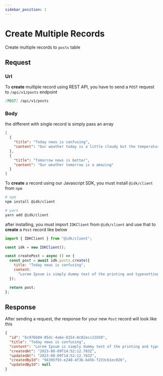 ```yaml
---
sidebar_position: 1
---
```


# Create Multiple Records


Create multiple records to `posts` table

## Request

<Tabs>
  <TabItem value="rest_api" label="REST API" default>

### Url
To <b>create</b> multiple record using REST API, you have to send a <code>POST</code> request to <code>/api/v1/posts</code> endpoint

```md
[POST] /api/v1/posts
```

### Body
the different with single record is simply pass an array

```json
[
  {
    "title": "Today news is confusing",
    "content": "Our weather today is a little cloudy but the temperature is high"
  },
  {
    "title": "Tomorrow news is better",
    "content": "Our weather tomorrow is a amazing"
  }
]
```
  </TabItem>
  <TabItem value="js_sdk" label="Javascript SDK">
    To <b>create</b> a record using our Javascript SDK, you must install <code>@idk/client</code> from <code>npm</code>

```bash
# npm
npm install @idk/client

# yarn
yarn add @idk/client
```

after installing, you must import <code>IDKClient</code> from <code>@idk/client</code> and use that to **create** a <code>Post</code> record like below

```javascript
import { IDKClient } from "@idk/client";

const idk = new IDKClient();

const createPost = async () => {
  const post = await idk.posts.create({
    title: "Today news is confusing",
    content:
      "Lorem Ipsum is simply dummy text of the printing and typesetting industry. Lorem Ipsum has been the industry's standard dummy text ever since the 1500s, when an unknown printer took a galley of type and scrambled it to make a type specimen book. It has survived not only five centuries, but also the leap into electronic typesetting, remaining essentially unchanged. It was popularised in the 1960s with the release of Letraset sheets containing Lorem Ipsum passages, and more recently with desktop publishing software like Aldus PageMaker including versions of Lorem Ipsum.",
  });

  return post;
};
```

  </TabItem>
</Tabs>

## Response

<BrowserWindow url="/api/v1/posts">

<p>
  After sending a request, the response for your new <code>Post</code> record
  will look like this
</p>

```json
{
  "id": "6c976b04-05dc-4a6e-8154-0c82ecc21b59",
  "title": "Today news is confusing",
  "content": "Lorem Ipsum is simply dummy text of the printing and typesetting industry. Lorem Ipsum has been the industry's standard dummy text ever since the 1500s, when an unknown printer took a galley of type and scrambled it to make a type specimen book. It has survived not only five centuries, but also the leap into electronic typesetting, remaining essentially unchanged. It was popularised in the 1960s with the release of Letraset sheets containing Lorem Ipsum passages, and more recently with desktop publishing software like Aldus PageMaker including versions of Lorem Ipsum.",
  "createdAt": "2023-08-09T14:52:12.783Z",
  "updatedAt": "2023-08-09T14:52:12.783Z",
  "createdById": "94305f93-e248-4f3b-b45b-f233cb1ec026",
  "updatedById": null
}
```

</BrowserWindow>

